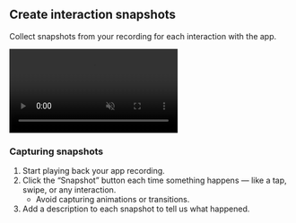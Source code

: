## Create interaction snapshots

Collect snapshots from your recording for each interaction with the app.

<video src="https://d1nrlpeg5tvzyr.cloudfront.net/assets/SnapshotInteractions.mp4" className="not-prose w-full h-auto rounded-lg focus:outline-hidden focus:ring-0" autoPlay loop playsInline muted></video>

### Capturing snapshots
1. Start playing back your app recording.
2. Click the “Snapshot” button each time something happens — like a tap, swipe, or any interaction.
    - Avoid capturing animations or transitions.
3. Add a description to each snapshot to tell us what happened.

